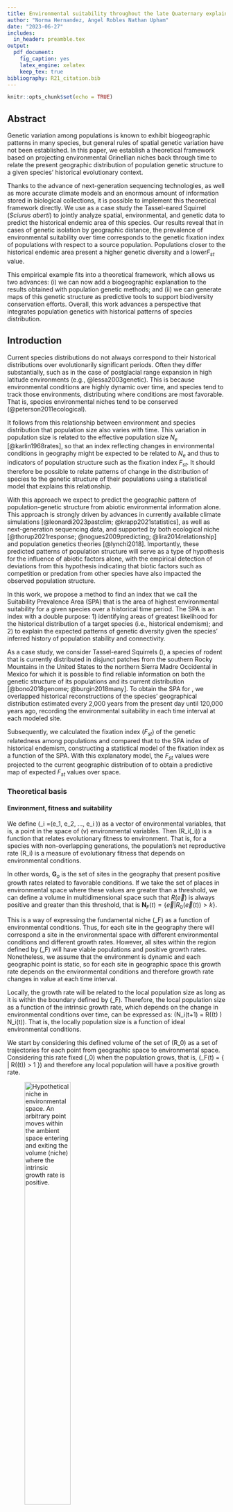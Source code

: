 ```yaml
---
title: Environmental suitability throughout the late Quaternary explains population genetic diversity. 
author: "Norma Hernandez, Angel Robles Nathan Upham"
date: "2023-06-27"
includes:
  in_header: preamble.tex
output: 
  pdf_document:
    fig_caption: yes
    latex_engine: xelatex 
    keep_tex: true
bibliography: R21_citation.bib
---
```


```r
knitr::opts_chunk$set(echo = TRUE)
```

## Abstract

Genetic variation among populations is known to exhibit biogeographic patterns in many species, but general rules of spatial genetic variation have not been established. In this paper, we establish a theoretical framework based on projecting environmental Grinellian niches back through time to relate the present geographic distribution of population genetic structure to a given species' historical evolutionary context. 

Thanks to the advance of next-generation sequencing technologies, as well as more accurate climate models and an enormous amount of information stored in biological collections, it is possible to implement this theoretical framework directly. We use as a case study the Tassel-eared Squirrel (*Sciurus aberti*) to jointly analyze spatial, environmental, and genetic data to predict the historical endemic area of this species. Our results reveal that in cases of genetic isolation by geographic distance, the prevalence of environmental suitability over time corresponds to the genetic fixation index of populations with respect to a source population. Populations closer to the historical endemic area present a higher genetic diversity and a lower$F_{st}$ value. 

This empirical example fits into a theoretical framework, which allows us two advances: (i) we can now add a biogeographic explanation to the results obtained with population genetic methods; and (ii) we can generate maps of this genetic structure as predictive tools to support biodiversity conservation efforts. Overall, this work advances a perspective that integrates population genetics with historical patterns of species distribution.

## Introduction

Current species distributions do not always correspond to their
historical distributions over evolutionarily significant periods. Often they differ substantially, such as in the case of postglacial range expansion in high latitude environments (e.g., @lessa2003genetic). This is because environmental conditions are highly dynamic over time, and species
tend to track those environments, distributing where conditions are most favorable. That is, species environmental niches tend to be conserved (@peterson2011ecological).

It follows from this relationship between environment and species distribution that population size also varies with time. This variation in population size is related to the effective population size $N_e$
[@karlin1968rates], so that an index reflecting changes in environmental
conditions in geography might be expected to be related to $N_e$ and thus to indicators of population structure such as the fixation index
$F_{st}$. It should therefore be possible to relate patterns of change in the distribution of species to the genetic structure of their populations using a statistical model that explains this relationship.

With this approach we expect to predict the geographic pattern of population-genetic structure from abiotic environmental information alone. This approach is strongly driven by advances in currently available climate simulations [@leonardi2023pastclim; @krapp2021statistics], as well as next-generation sequencing data, and supported by both ecological niche [@thorup2021response; @nogues2009predicting; @lira2014relationship] and population genetics theories [@lynchi2018]. Importantly, these predicted patterns of population structure will serve as a type of \textit{a priori} hypothesis for the influence of abiotic factors alone, with the empirical detection of deviations from this hypothesis indicating that biotic factors such as competition or predation from other species have also impacted the observed population structure.

In this work, we propose a method to find an index that we call the Suitability Prevalence Area (SPA) that is the area of highest environmental suitability for a given species over a historical time period. The SPA is an index with a double purpose: 1) identifying areas of greatest likelihood for the historical distribution of a target species (i.e., historical endemism); and 2) to explain the expected patterns of genetic diversity given the species' inferred history of population stability and connectivity. 

As a case study, we consider Tassel-eared Squirrels (\textit{Sciurus aberti}), a species of rodent that is currently distributed in disjunct patches from the southern Rocky Mountains in the United States to the northern Sierra Madre Occidental in Mexico for which it is possible to find reliable information on both the genetic structure of its populations and its current distribution [@bono2018genome; @burgin2018many]. To obtain the SPA for \textit{S. aberti}, we overlapped historical reconstructions of the species' geographical distribution estimated every 2,000 years from the present day until 120,000 years ago, recording the environmental suitability in each time interval at each modeled site.

Subsequently, we calculated the fixation index ($F_{st}$) of the genetic relatedness among populations and compared that to the SPA index of historical endemism, constructing a statistical model of the fixation index as a function of the SPA. With this explanatory model, the $F_{st}$ values were projected to the current geographic distribution of \textit{S. aberti} to obtain a predictive map of expected $F_{st}$ values over space.


### Theoretical basis

#### Environment, fitness and suitability

We define \(\vec{e}_i =(e_1, e_2, ..., e_i )\) as a vector of
environmental variables, that is, a point in the space of \(v\)
environmental variables. Then \(R_i(\vec{e}_i)\) is a function that
relates evolutionary fitness to environment. That is, for a species with
non-overlapping generations, the population's net reproductive rate 
\(R_i\) is a measure of evolutionary fitness that depends on
environmental conditions. 

In other words, $\mathbf{G}_o$ is the set of sites in the geography that present positive growth rates related to favorable conditions. If we take the set of places in environmental space where these values are greater than a threshold, we can define a volume in multidimensional space such that $R(\vec{e})$ is always positive and greater than this threshold, that is $\mathbf{N}_F(t) = \{\vec{e} | R_0(\vec{e}(t)) > k \}$.

This is a way of expressing the fundamental niche \(\mathbf{N}_F\) as a function of environmental conditions. Thus, for each site in the geography there will
correspond a site in the environmental space with different
environmental conditions and different growth rates. However, all sites
within the region defined by \(\mathbf{N}_F\) will have viable
populations and positive growth rates. Nonetheless, we assume that the environment is dynamic and each geographic point is static, so for each site in
geographic space this growth rate depends on the environmental conditions and
therefore growth rate changes in value at each time interval.

Locally, the growth rate will be related to the local population
size as long as it is within the boundary defined by \(\mathbf{N}_F\).
Therefore, the local population size as a function of the intrinsic growth rate, which depends on the change in environmental conditions over time, can be expressed as:
\(N_i(t+1) = R(\vec{e_i}(t) ) N_i(t)\). That is, the locally population size is a function of ideal environmental conditions.


We start by considering this defined volume of the set of \(R_0\) as a
set of trajectories for each point from geographic space to
environmental space. Considering this rate fixed \(\mathbf{R}_0\) when
the population grows, that is,
\(\mathbf{N}_F(t) = \{\vec{e} | R(\vec{e}(t)) > 1 \}\) and therefore
any local population will have a positive growth rate.

![Hypothetical niche in environmental space. An arbitrary point moves within the ambient space entering and exiting the volume (niche) where the intrinsic growth rate is positive.](all_figures/figure_1.png){width=50%}


This equation was proposed by Soberon and Peterson [-@soberon2020shape] to relate demographics to a function of evolutionary fitness and environment. In that study they tested the validity with monthly variables and empirical values on a short time scale. relating life history parameters and the environmental suitability of niche models.


This set can be seen as a convex volume in environmental space and we
relate this growth rate to an environmental suitability function bounded
between \(0\) and \(1\), for example, for a unimodal multivariate probability density function,
it would be equivalent to the distance from the maximum of the function.
That is, the fitness-related environmental suitability can be any
function such that it is \(0\) if \(R_i(\vec{e}_i) > 1\) and \(1\) when
\(R\) is evaluated at the expected value of \(\vec {e}\) for all values
of \(R_i(\vec{e}_i) > 1\). In a practical way, \(\mathbf{N}_F\) is
approximated from points of presence in the geography obtained from
databases, numerically approximating a convex surface with a surface
\(\mathbf{N}_R\) of the environmental space.


Once we have an approximation of this volume, we consider that each
point in the geography is static and has a trajectory in the
environmental space and that for each trajectory, the fitness function
changes and, therefore, the suitability function changes but not
accordingly, in a homogeneous way, if not more so that each site
presents different displacement rates and different demographic rates.

The goal of this theoretical approach is not to know the shape of the function of $R$ but rather to find this local variation relating this value of $R$ and the function $\mathbf{N}_F$ with a function $ S_i(\ vec{e}_i)$ of environmental suitability that can be estimated from known methods of applied mathematics and machine learning (for example the case of Maxent, [@phillips2006maximum]), i.e. :

$$
N_i \propto  S_i(\vec{e}_i)
$$
Population size locally is a function of environmental suitability, where if suitability is $0$ the population is $0$ and if suitability is $1$ the population has a maximum growth rate $R_i(\vec{e}_i)$ in some point of the environmental space.

#### Genetic variation and effective population size

On the other hand, loss of heterozygosity may be related to the amount of genetic variation present in the absence of mutation and selection, so theoretically, one would expect a strong correlation between effective population size and heterozygosity on the basis of population genetics. We start from the assumption that in the absence of gene flow between subpopulations, the rate of fixation by isolation depends on the effective population size $N_e$ when subpopulations diverge from a common ancestor in $t$ generations. [@hedrick2005standardized: @wright1943isolation, @lynchi2018]:

$$
F_{st}(t) = 1 - e^{-kt/N_e } 
$$

where we assume, according to Nei [@nei1986definition], that genetic drift within each subpopulation causes the average heterozygosity between populations ($H_s$) to approach zero ($F_{st} = 1 - H_s/H_t$), i.e., for $t=0$ $F_{st} = 0$ and for very large $t$ the index is $1$.
that is, for $t=0$ $F_{st} = 0$ and for very large $t$ the index is $1$. We have included a constant $k$ without loss of generalization.  

Using $e(x) = \sum_{k=0}^{\infty} \frac{x^k}{k!} = 1 + x + \frac{x^2}{2} + ...$ and leaving to first order for $N_e$ large enough

$$
F_{st} \approx \frac{kt}{N_e} + C
$$

Moreover, the effective population can be estimated as the harmonic mean of the population in a demographic time series [@karlin1968rates] for $\tau$ generations $\frac{1}{N_e} \approx \frac{1}{\tau}\Big({\frac{1}{N_1} + \frac{1}{N_2} + ... + \frac{1}{N_\tau} } \Big)$. We substitute the harmonic mean into the above equation, considering that although the number of generations is not exactly equal to the time of the fixation index, they are expected to be very close:

$$
F_{st} \approx \Big (kt\Big)  \frac{1}{\tau}\sum_{j=1}^{\tau}\frac{1}{N_j} 
$$

#### Relationship between the fixation index and environmental suitability
We can infer locally for each population $N_i$ in the geography expect to be proportional to the environmental suitability for each time considered, 
For simplification in the index we select a $N_i$ population in the geography and infer that locally, this population is proportional to the environmental suitability in each time considered, i. e. $N_{j} \propto S_{j}(\vec{e}_{j})$  (each index $j$ is for the generation time), as we describe above, so we can asume an harmonic mean of suitabilities $\frac{1}{\tau}\sum_{j = 1}^{\tau} \frac{1}{S_j}  = \frac{1}{S}$ and substitue in the previous equation:


$$
F_{st} \approx \Big (kt\Big)  \frac{1}{\tau}\sum_{j=1}^{\tau}\frac{1}{S_j(\vec{e_j})}
$$

We call this harmonic mean of environmental suitability *Suitability prevalence index *($S$) given between $0$ and $1$, since it reflects the rate of population growth as a function of environment over a period of time. Thus we have a way to check that the loss of heterozygosity (through the fixation index $F_{st}$) is inversely proportional to the suitability prevalence for an $i$ site in the geography:


$$
F_{i}^{st}= \frac{\beta_0}{S_i} + \beta_1
$$
If we consider all sites in the available geography, we call this
harmonic mean \emph{Suitability Prevalence Area}
\(\mathbf{S} = \{S_i | S_i > k\}\) (SPA) since we expect that areas
where the \(F_{st}\) is lower are in areas where the prevalence over
time is higher, i.e.~environmental conditions remain suitable for a
significant period of time and therefore no effects of genetic drift of
populations have occurred. Conversely, it is expected that in
populations with a high fixation index value, suitability will not have
prevailed over the same time interval even though conditions currently
exist and populations are present.

## Methods

We summarize our 5 steps predictive approach in the figure 2.

<p align="center">
![Realized niche in environmental space. A point dynamically moves along different time slices](all_figures/figure_2.png){width=30%}
</p>

We propose a method to find the Suitability Prevalence Area (SPA) as an index with a dual purpose: 1) to find endemic areas to delimit the historical distribution of species and 2) to explain patterns of genetic diversity.  

The method for estimating SPA consists of a series of 4 steps:

1. Model the potential distribution of a taxon with present-day environmental conditions and obtain an environmental suitability map.
2. Project the potential distribution model to various environmental scenarios in the past with constant time steps and obtain the environmental suitability for each time scenario.
3. Characterize past analogous climates and retain projections only for sites with climates analogous to the present.
4. Generate a harmonic mean suitability map for all time slices.

Subsequently, one application of the SPA is to explain genetic diversity (the fixation index) as a function of the SPA and project it to the geography. For this it is necessary to perform a series of steps, which consist of:

- Obtain georeferenced points of genetically structured populations with fixation index values.
- Extract values from the SPA map with these points. 
- Perform a linear model of the fixation index value with respect to the SPA.
- With the linear model all SPA values of suitability are interpolated.
- Generate a map with all the values interpolated by the model.

As a case study we consider squirrels (*Sciurus aberti*), a species currently distributed in disjunct patches from the southern Rocky Mountains in the United States to the northern Sierra Madre Occidental in Mexico for which it is possible to find reliable information on both the genetic structure of its populations and its current distribution [@bono2018genome; @burgin2018many]. In order to select this species, we list the following considerations: 

As a case study, we consider squirrels (\emph{Sciurus aberti}), a species
currently distributed in disjunct patches from the southern Rocky
Mountains in the United States to the northern Sierra Madre Occidental
in Mexico for which it is possible to find reliable information on both
the genetic structure of its populations and its current distribution
[@bono2018genome; @burgin2018many]. In order to select this species,
we list the following considerations:

- Since it is a medium-sized mammal (0.5 kg) its identification is easy.
- The subspecies are geographically isolated, since they are found in pine forests surrounded by desert. Therefore we can consider the assumption of isolation by distance [@wright1943isolation]. 
- It has low speciation rate (0.25) [@upham2019inferring], therefore, we assume that its fundamental niche is stable over time.
- There is fixation index information [@bono2018genome] for different populations of the subspecies, which is useful for using SPA as a way to explain genetic differentiation between populations.

### Unique occurrence records 
We have downloaded geographic information on Sciurus aberti from the open access platform Global Biodiversity Information Facility (GBIF). Subsequently, we eliminated duplicate records, those without precise coordinates and those with uncorroborated collection information. Once the unique occurrence records were obtained, we filtered the geographic space in order to avoid overpredictions in the spatial distribution models caused by the agglomeration of occurrence points. The filtering consisted of superimposing the records in the geographic space, then we made 5 latitudinal slices of 5 degrees of separation between each one, from latitude 20 degrees south to latitude 45 degrees north, taking as criteria the known distribution of the species and the ecoregions of North America, level 1 (downloaded from the US Environmental Protection Agency, 2010). Once the geographic space was segmented, we left the same number of records for each band (30 records per band) obtaining a total of 150 unique records of presence.

### Environmental characterization
The environmental information to generate the models, from the present and the reconstruction to the past, was obtained from Pastclim 1.2, an R statistical software package designed to download and manipulate paleoclimatic datasets. In our particular case we chose the Beyer at al. @beyer2020high set as it has environmental information available up to 120 000 BE, significantly evolutionary time, at 2000 year time intervals based on Global Circulation Models HadCM3 [@singarayer2010high] and HadAM3H [@valdes2017bridge].  The environmental dataset has 17 bias-corrected bioclimatic variables, reduced spatial scale and spatial resolution of 0.5°square cells.  

### Accessibility region ($\textbf{M}$).
Species distribution models according to the BAM diagram [@soberon2005interpretation] states that the geographic range occupied by a species ($\textbf{G}_o$) is the region of appropriate assemblages in terms of abiotic conditions. The region $\textbf{M}$ represents in geography areas in which the species has access due to its colonization capabilities and the structure of geographic barriers within a specific period of time [@soberon2009niches].

In this study we selected a set of North American ecoregions for modeling to delimit our Accessibility region. We took into account ecoregions that overlap with the known distribution of the species and also took into account neighboring ecoregions to increase the potential accessibility in projection scenarios to the past. Thus, regions 5, 6, 9, 10, 12, 13 of the level I ecoregions (<https://www.epa.gov/>) were selected.

### Niche models 
#### Current distribution
Estimating niche boundaries for species occurrence is called ecological niche modeling (ENM), and when the emphasis is on geographic distribution, it is known as species distribution modeling (SDM) [@guisan2005predicting; @peterson2012species; @saupe2012variation]. We model the current distribution of S. aberti using the MAXENT 3.4.4 algorithm [@phillips2006maximum], which is a correlative model based on the maximum entropy principle used to estimate species distributions. The output of Maxent is a relative occurrence rate (ROR) interpreted as a probability of habitat suitability given observed environmental conditions by presence-only points [@merow2013practical]. 

The parameterization was performed with the default values of the program with the exception of the "extrapolate" and "clamping" options to avoid artificial extrapolations in the extreme values of the climatic variables used in the models. To calibrate the models we used 70% of the records and the remaining 30% to validate them. 

In order to give statistical certainty and to consider uncertainty, as well as to reduce overfitting and to have a suitable model to extrapolate to past scenarios, 10 replications were performed for each model using a cross-validation with the training data. In the end, the average model of these replications was considered as the result.

We evaluated the statistical significance of the resulting models for the present using the partial ROC test [@peterson2008rethinking], which is a modification of the ROC (receiver Operation Characteristic) test. The results of this test are proportions (ratios) of the area under the curve of the model with respect to a null model, product of repetitions that allow to statistically evaluate the areas under the curve (AUC) in relation to that expected by chance [@peterson2008rethinking], where a value derived by chance would be $0$ and an acceptable value, according to the proportion of minimum omission errors tolerated in the model, would be greater than $1$. A different set of test data was used on the average model of the replicates and in this way the reduction of overfitting was guaranteed.

#### Reconstruction to the past
The average model obtained from Maxent was extrapolated to environmental conditions into the past. Environmental layers were taken from pastclim [@leonardi2023pastclim] in 2000 year time slices to cover a total of 120 000 years. For each scenario into the past, 10 replicates were cross-validated and averaged. For each projection into the past, as well as the model of the present, we generated a binary map at a suitability threshold of 90\% to get an estimate of the area distribution for each time slice in pixels. In addition we fit a locally estimated scatterplot smoothing (loess) model to the time series trend area using the R package stats in order to observe patterns in the area - timeline scatterplot. 


### Suitability Prevalence Area (SPA)
Finally, to generate the SPA, both the average projection of the present and all the average projections of the past are considered. The output files are read in raster format.

A harmonic mean is performed as follows:
For each layer the inverse of each cell value is obtained. Then the inverse values are summed by cells and divided by the number of scenarios. Finally, the inverse of each cell is obtained. It is important to consider that the Maxent outputs may contain very small values close to zero in many cells, for this reason we added a small amount of $0.001$ to all the values in all the maps so that when obtaining the harmonic mean we could have an inverse value for values close to zero without altering the biological sense of environmental suitability.

### Endemic historic Area
To calculate the historic endemic area, the SPA result is taken and a threshold is applied to generate a binary map according to the $mathbf{S}$ equation. This threshold is the proportion of time that pixel has had ideal conditions. For our study, we consider the value of 90\% since for a period of 120 000 years it is a coverage of 100 000 years, which is a significantly evolutionary time to fix genetic patterns at the population level.

### Fixation index as a function of SPA

To test our hypothesis of genetic diversity as a function of environmental suitability prevalence, from a set of genetically structured populations, a matrix of fixation indices between populations is considered. For this work we considerer the data from @bono2018genome. It consideres 10 populations along the known distribution and provides values of $F_st$ between this populations in matrix form. The matrix was transformed into a table as pairs between populations with index values between each pair. The values of the population with itself, i.e. $0$, were included. Subsequently, georeferences were obtained for each population considered in the fixation index matrix. From this geo-referencing the SPA value for each population was extracted. Finally, the SPA value was aligned in the table of fixation index pairs. In total the table has 4 columns: source population, target population, fixation index and SPA of the target population. This table was separated by source population groups to generate a set of linear models between SPA values and fixation indexes $F_{st}$. An analysis was performed for each source population with the hypothesis that the correlation between SPA and fixation index exists and is non-zero if a dispersal process has occurred from the historical endemic area of the taxon.  

### Fixation index projected in geography
The linear model that presents the highest value of $R^2$ is considered suitable to make a geographic projection of the fixation index and observe genetic diversity in geographic space.  To generate this map, the SPA values are taken and a table of coordinates and SPA values is generated for each cell of the raster. The SPA values are then extrapolated to obtain fixation index values from the linear model obtained previously. This column is added to the coordinate table and a raster is generated with the projected $F_{st}$ values. Finally, a cutoff of this raster is performed using a map of the distribution of the species at present with a cutoff threshold of 90% in binary format (where $1 =$presence and $0 =$ absence), since the records of the presence localities were obtained from bases that might contain some errors in the data [@phillips2006maximum].  


## Results

### Current and past distribution
We get the binary maps for all the models in suitability threshold of 0.9 and extract the number of pixels above this threshold in order to get a relative predicted area. Here we show the trend from present (Figure 3A) to past of the the projected area of *Sciurus aberti* along the time line (Figure 3F). The trend pattern exhibits an inverted U-shape, showing that the present area is similar to the 120 000 area, with a maximum in 22 000 coinciding with the Last Glacial Maximum in North America (Figure 3B). We highlight three other notable scenarios, the first local minimum after the interglacial maximum appears in the year 30 000 (Figure 3C) coinciding with a distribution similar to the present but with more suitable regions emerging in New Mexico and Colorado; a local maximum in year 62 000 at the middle of the trend line (Figure 3D), with a more suitable potential distribution towards the south, with conditions disappearing practically everywhere in the United States, except in the border with Sonora, but connecting the area of the Sierra Madre Occidental with Zacatecas, San Luis Potosí and the appearance of a corridor over the Transverse Volcanic Axis (from Jalisco to Tlaxcala); finally we show a minimum area of the whole time series in year 112 000. (Figure 3E), with the disappearance of conditions in practically all the places where there were expansions, preserving conditions only in some places of Chihuahua (Campo Verde and Tutuaca Natural Protected Areas), Durango and Arizona (Prescott and Sedona).


<p align="center">
![A) Species distribution model for *Sciurus aberti* present distribution. B) Relative projected area for SDM in pixels acoording a threshold of 0.9 suitability for each past time-sliced environmental conditions. We can observe a maximum area corresponding to the last interglacial era and an inverted U-shape in the trend of the area along the time considered. Also It can be noted that the actual distribution has similar area to the coditions 120 000 years ago. B) and D) corresponds to distribution peaks along the time scale and C) and E) corresponds to minimum  ](all_figures/figure_3.png){width=100%}
</p>

### SPA and Endemic Historic Area
We get the suitability prevalence area delimited by a 0.5 and 0.9 threshold (Figure 4). The endemic region where the enviornmental conditions 90 \% of the time is the Sierra Madre Occidental, in the limits of Sonora, Chihuahua, Sinaloa and Durango. We correspond this Area to the *Sciurus aberti barbieri* subspecies. Also
is notable that at 0.5 threshold, other regions seems to have stable conditions. We observe the area close to Coronado National Forest as well as Gila National Forest and Mescalero Reservation as suitable areas along time in the United States and some Areas of the Volcanic Belt in Mexico (Puebla, north of Guerrero State and Jalisco.  
<p align="center">
![Suitability prevalence area. Here we observe the harmonic mean of suitability for each pixel along the distribucion from 0 to 1. The bold lines shows the the area when the harmonic mean es above 0.5 threshold (blud line) and 0.9 threshold (black line)](all_figures/figure_4.png){}
</p>

### $F_{st}$ as a funciton of SPA and Fixation index projected in geography

For all the linear regressions performed (Table 1), the only one that had statistical significance is the one for the Sciurus aberti barberi population with an $R^2$ value of $0.794$. 

|          Population          | R squared | p value |
|:----------------------------:|:---------:|:-------:|
|   _S. a. aberti Carson-SFW_  |     0     |  0.962  |
| _S. a. aberti Coconino-Gila_ |   0.131   |  0.304  |
|    _S. a. aberti MT-Zuni_    |   0.002   |  0.894  |
|    _S. a. aberti San Juan_   |     0     |  0.952  |
|        _S. a. barberi_       |   0.794   |  0.001  |
|     _S. a. chuscensis E_     |   0.002   |  0.892  |
|     _S. a. chuscensis W_     |   0.018   |  0.713  |
|   _S. a. ferreus Carson E_   |    0.04   |  0.581  |
|     _S. a. ferreus Pike_     |     0     |  0.967  |
|      _S. a. kaibabensis_     |   0.005   |  0.841  |

It can be noted that S. a. aberti Coconino-Gila had an R-squared value greater than 0 (0.131) but it is not statistically significant. Furthermore, in our approach we imputed the value of the origin with an Fst of zero. To show that the model hypothesis still holds, we performed a regression for barberi without the point of origin imposed (Figure 5b), in addition to eliminating the S. aberti chuscensis populations due to their low uncertainty in georeference, obtaining an R-squared of 0.72 (p value = 0.016). 


```{r, figures-side, fig.show="hold", out.width="50%",  fig.cap="Linear regression for S a. barberi population A) SPA in all populations B) withouth barberi and chusensis populations. We can observe that in both cases the fixation index is explained with the SPA and the hypothesis holds without the imputation of the origin of the population (this means to add a 0 $F_{st}$ value for barberi population)", echo=FALSE}


knitr::include_graphics(c("all_figures/figure_5a.png","all_figures/figure_5b.png"))
```

 
From the model we extrapolated the values from SPA along the geography to new $F_{st}$ values to get a geographical projection of fixation index from *S. a. barberi* population. (Figure 6). The lowest values are close to the Sierra Madre Occidental Area, in the limits of Chihuahua and Sonora States as well as Sinaloa and Durango, score higher near to the Tutuaca Wildlife regue There is also a hotspot between Sonora And arizona, near to Bisbee Arizona in United States as well as Naco Sonora y Mexico.  
   

<p align="center">
![Projection of the $F_{st}$ model to the geography in the actual distribution of *S aberti*](all_figures/figure_6.png){width=80%}
</p>

## Discussion

With the current availability of occurrence data and models of potential
distribution projected to past climate scenarios it is possible to find
geographic patterns of differentiation in populations at an acceptable
resolution (half a degree) that allows us to define sites where the
species can potentially be found but share different degrees of genetic
diversity.. 

Projections of genetic diversity in geography have been made in previous
studies [@van2012mapping]. However in a general way they are
extrapolations of observations, without a predictive model, which with
some explanatory variable behind can explain in a statistically
convincing way the information obtained from population genetics.

We have shown a generalizable protocol for predicting patterns of
population genetics in geography. In this way we link information on the
evolutionary history of a taxon and its ecology. In addition, we provide
a predictive vehicle that generates new geographic information
applicable to decision making in both survey conduct and taxon
conservation.


Thanks to the theoretical support that we have briefly outlined in this
paper, it is possible to explain the explanatory value of the
coefficient of determination for our linear model, $R^{2} = 0.79$,
which is information coming from two completely different sources, but always guided by the premise of the evolutionary process as causal.

These maps represent a turning point in the conception of conservation.
With the tool we propose in this study, it is possible to delimit
conservation sites based on evidence of current and historical
distribution and genetic diversity among different populations.

While many conservation decisions are made on the basis of genetic
diversity, studying the genetic structure of populations at a
macro-scale is often very complicated, and making conservation decisions
based on current distribution without taking into account the historical
distribution of taxa can lead to a misguided conservation strategy.

The generalization of our protocol and its implementation in tools
widely used by biogeography allow its direct implementation in many case
studies with available information, as well as the design of new
questions, e.g.~species assemblages under prevalence of environmental
suitability. A research path was also established on whether the process
of environmental stability over time is related to biodiversity.

It is also noteworthy to mention that in previous taxonomic descriptions, it was taken into account that the distribution of Sciurus aberti was only related to the distribution of Arizona pinus ponderosa. However, there is a consensus on the range of distribution of this pine, which is limited to the southern United States [@hess2020mexican]. Therefore the known distribution of Sciurus aberti is in mixed coniferous forests. This plasticity in the squirrel-pine interaction explains the expansion of the species in interglacial periods and its distribution in warmer periods, such as the current one. However, the low genetic diversity found in places where the squirrel species interact with few pine species could put it at greater risk of climate change that constricts the distribution of p. p. Arizona, especially in the Sky Island region of Arizona.

### References
